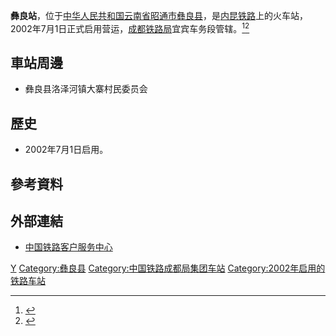 {{Expand|time=2016-07-16T12:03:15+00:00}}
{{Not|宜良站}}
{{Infobox China railway station
|车站名称 =彝良站
|图片 = 
|图片介绍 = 
|车站拼音 = Yiliang
|英文名称 = Yiliang Railway Station
|车站代码 = 46929
|电报码 = ALW
|拼音码 = YLI
|车站位置 = [[云南省|云南省]][[昭通市|昭通市]][[彝良县|彝良县]]
|坐标 = {{coord|27.50880|103.92043|display=inline,title}}
|归属 = [[成都铁路局|成都铁路局]][[宜宾车务段|宜宾车务段]]
|线路 = [[内昆铁路|内昆铁路]]
|车站等级 = [[三等站_(中铁)|三等站]]
|月台数目 = 
|股道数目 = 
}}
'''彝良站'''，位于[[中华人民共和国|中华人民共和国]][[云南省|云南省]][[昭通市|昭通市]][[彝良县|彝良县]]，是[[内昆铁路|内昆铁路]]上的火车站，2002年7月1日正式启用营运，[[成都铁路局|成都铁路局]]宜宾车务段管辖。<ref>{{Cite web |url=http://search.huochepiao.com/huochezhan/jieshao/2008.htm |title=彝良火车站介绍 |accessdate=2016-07-16 |archive-date=2016-08-01 |archive-url=https://web.archive.org/web/20160801100543/http://search.huochepiao.com/huochezhan/jieshao/2008.htm |dead-url=no }}</ref><ref>{{Cite news|title=宜宾工电段、宜宾车务段挂牌成立！|url=https://www.thepaper.cn/newsDetail_forward_2542384|work=西南铁路|publisher=澎湃新闻|date=2018-10-18|accessdate=2021-05-08|archive-date=2021-05-08|archive-url=https://web.archive.org/web/20210508173147/https://www.thepaper.cn/newsDetail_forward_2542384|dead-url=no}}</ref>
==車站周邊==
* 彝良县洛泽河镇大寨村民委员会

==歷史==
* 2002年7月1日启用。
==參考資料==
{{reflist}}
==外部連結==
* [http://www.12306.cn/mormhweb/ 中国铁路客户服务中心] {{Wayback|url=http://www.12306.cn/mormhweb/ |date=20180205163941 }}
{{China-rail-stub}}
{{内昆铁路}}
[[Category:昭通市铁路车站|Y]]
[[Category:彝良县|Category:彝良县]]
[[Category:中国铁路成都局集团车站|Category:中国铁路成都局集团车站]]
[[Category:2002年启用的铁路车站|Category:2002年启用的铁路车站]]